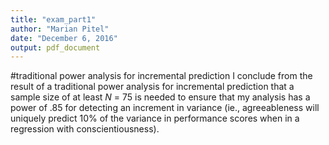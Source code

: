```yaml
---
title: "exam_part1"
author: "Marian Pitel"
date: "December 6, 2016"
output: pdf_document
---
```


#traditional power analysis for incremental prediction
I conclude from the result of a traditional power analysis for incremental prediction that a sample size of at least *N* = 75 is needed to ensure that my analysis has a power of .85 for detecting an increment in variance (ie., agreeableness will uniquely predict 10% of the variance in performance scores when in a regression with conscientiousness). 